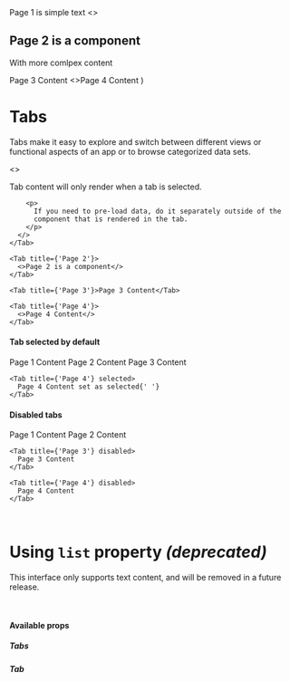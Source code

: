 
  <Card>
    <Tabs {...props}>
      <Tab title={'Page 1'}>Page 1 is simple text</Tab>
      <Tab title={'Page 2'}>
        <>
          <h2>Page 2 is a component</h2>
          <p>With more comlpex content</p>
        </>
      </Tab>
      <Tab title={'Page 3'}>Page 3 Content</Tab>
      <Tab title={'Page 4'}>
        <>Page 4 Content</>
      </Tab>
    </Tabs>
  </Card>
)

<Meta of={TabsStories} />

<Story of={TabsStories.Tabs} />

# Tabs

Tabs make it easy to explore and switch between different views or functional aspects of an app or to browse categorized data sets.

<Canvas>
  <Tabs>
    <Tab title={'Page 1'}>
      <>
        <p>Tab content will only render when a tab is selected.</p>

        <p>
          If you need to pre-load data, do it separately outside of the
          component that is rendered in the tab.
        </p>
      </>
    </Tab>

    <Tab title={'Page 2'}>
      <>Page 2 is a component</>
    </Tab>

    <Tab title={'Page 3'}>Page 3 Content</Tab>

    <Tab title={'Page 4'}>
      <>Page 4 Content</>
    </Tab>
  </Tabs>
</Canvas>

#### Tab selected by default

<Canvas>
  <Tabs>
    <Tab title={'Page 1'}>Page 1 Content</Tab>
    <Tab title={'Page 2'}>Page 2 Content</Tab>
    <Tab title={'Page 3'}>Page 3 Content</Tab>

    <Tab title={'Page 4'} selected>
      Page 4 Content set as selected{' '}
    </Tab>
  </Tabs>
</Canvas>

#### Disabled tabs

<Canvas>
  <Tabs>
    <Tab title={'Page 1'}>Page 1 Content</Tab>
    <Tab title={'Page 2'}>Page 2 Content</Tab>

    <Tab title={'Page 3'} disabled>
      Page 3 Content
    </Tab>

    <Tab title={'Page 4'} disabled>
      Page 4 Content
    </Tab>
  </Tabs>
</Canvas>

<br />

# Using `list` property *(deprecated)*

This interface only supports text content, and will be removed in a future release.

<Canvas>
  <Tabs
    list={[
      { text: 'Page 1', href: '#' },
      { text: 'Page 2', href: '#', selected: true },
      { text: 'Page 3', href: '#' },
      { text: 'Page 4', href: '#' },
      { text: 'Page 5', href: '#', disabled: true },
      { text: 'Page 6', href: '#', disabled: true },
    ]}
  />
</Canvas>

<br />

#### Available props

##### Tabs

<Controls />

##### Tab

<Controls />
